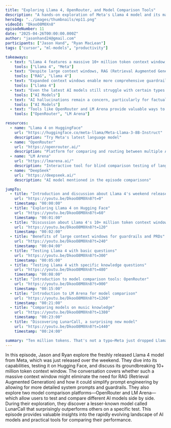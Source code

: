 ```yaml
---
title: "Exploring Llama 4, OpenRouter, and Model Comparison Tools"
description: "A hands-on exploration of Meta's Llama 4 model and its massive context window, along with testing various AI models using comparison platforms like OpenRouter and LM Arena."
heroImg: "../images/thumbnails/ep11.png"
videoId: "DkooO8M0Xn8"
episodeNumber: 11
date: "2025-04-26T00:00:00.000Z"
author: "jasonhand24@gmail.com"
participants: ["Jason Hand", "Ryan MacLean"]
tags: ["cursor", "ml-models", "productivity"]

takeaways:
  - text: "Llama 4 features a massive 10+ million token context window, potentially revolutionizing how we work with large documents and complex instructions"
    tools: ["Llama 4", "Meta"]
  - text: "Despite large context windows, RAG (Retrieval Augmented Generation) remains valuable for cost efficiency and performance optimization"
    tools: ["RAG", "Llama 4"]
  - text: "Expanded context windows enable more comprehensive guardrails and detailed system prompts in production applications"
    tools: ["Llama 4"]
  - text: "Even the latest AI models still struggle with certain types of knowledge, particularly specialized programming techniques and niche factual information"
    tools: ["AI Models"]
  - text: "AI hallucinations remain a concern, particularly for factual questions, as demonstrated by the incorrect musician information"
    tools: ["AI Models"]
  - text: "Tools like OpenRouter and LM Arena provide valuable ways to compare different models for specific use cases"
    tools: ["OpenRouter", "LM Arena"]

resources:
  - name: "Llama 4 on HuggingFace"
    url: "https://huggingface.co/meta-llama/Meta-Llama-3-8B-Instruct"
    description: "Try Meta's latest language model"
  - name: "OpenRouter"
    url: "https://openrouter.ai/"
    description: "Platform for comparing and routing between multiple AI models"
  - name: "LM Arena"
    url: "https://lmarena.ai/"
    description: "Interactive tool for blind comparison testing of language models"
  - name: "DeepSeek"
    url: "https://deepseek.ai/"
    description: "AI model mentioned in the episode comparisons"

jumpTo:
  - title: "Introduction and discussion about Llama 4's weekend release"
    url: "https://youtu.be/DkooO8M0Xn8?t=0"
    timestamp: "00:00:00"
  - title: "Exploring Llama 4 on Hugging Face"
    url: "https://youtu.be/DkooO8M0Xn8?t=60"
    timestamp: "00:01:00"
  - title: "Discussion about Llama 4's 10+ million token context window"
    url: "https://youtu.be/DkooO8M0Xn8?t=120"
    timestamp: "00:02:00"
  - title: "Benefits of large context windows for guardrails and PRDs"
    url: "https://youtu.be/DkooO8M0Xn8?t=240"
    timestamp: "00:04:00"
  - title: "Testing Llama 4 with basic questions"
    url: "https://youtu.be/DkooO8M0Xn8?t=300"
    timestamp: "00:05:00"
  - title: "Testing Llama 4 with specific knowledge questions"
    url: "https://youtu.be/DkooO8M0Xn8?t=480"
    timestamp: "00:08:00"
  - title: "Introduction to model comparison tools: OpenRouter"
    url: "https://youtu.be/DkooO8M0Xn8?t=900"
    timestamp: "00:15:00"
  - title: "Introduction to LM Arena for model comparison"
    url: "https://youtu.be/DkooO8M0Xn8?t=1260"
    timestamp: "00:21:00"
  - title: "Comparing models on music knowledge"
    url: "https://youtu.be/DkooO8M0Xn8?t=1380"
    timestamp: "00:23:00"
  - title: "Discovering LunarCall, a surprising new model"
    url: "https://youtu.be/DkooO8M0Xn8?t=1440"
    timestamp: "00:24:00"

summary: "Ten million tokens. That's not a typo—Meta just dropped Llama 4 with a context window so massive it could swallow entire codebases for breakfast. Jason and Ryan dive headfirst into this technical marvel, testing whether such an enormous memory span might finally make RAG systems obsolete. But here's the plot twist: even with superhuman context capabilities, the latest models still stumble on basic questions about musicians and specialized programming knowledge. Watch them put Llama 4 through its paces alongside comparison platforms like OpenRouter and LM Arena, only to discover an unknown model called LunarCall quietly outperforming the giants. Sometimes the most interesting discoveries happen in the footnotes of technology."
---
```


In this episode, Jason and Ryan explore the freshly released Llama 4 model from Meta, which was just released over the weekend. They dive into its capabilities, testing it on Hugging Face, and discuss its groundbreaking 10+ million token context window. The conversation covers whether such a massive context window might eliminate the need for RAG (Retrieval Augmented Generation) and how it could simplify prompt engineering by allowing for more detailed system prompts and guardrails. They also explore two model comparison platforms—OpenRouter and LM Arena—which allow users to test and compare different AI models side by side. During their exploration, they discover a lesser-known model called LunarCall that surprisingly outperforms others on a specific test. This episode provides valuable insights into the rapidly evolving landscape of AI models and practical tools for comparing their performance. 